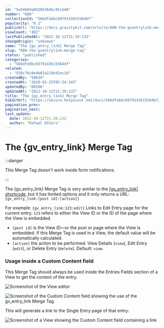 ```yaml
---
id: "5e54b69a04286364bc95cbd8"
number: "680"
collectionId: "566dfabbc6979143615564bf"
popularity: "0.1"
publicUrl: "https://docs.gravitykit.com/article/680-the-gventrylink-merge-tag"
viewCount: "492"
lastPublishedAt: "2022-10-12T21:39:13Z"
changeOrigin: "unknown"
name: "The {gv_entry_link} Merge Tag"
slug: "680-the-gventrylink-merge-tag"
status: "published"
categories: 
  - "566dfe9bc6979143615564df"
related: 
  - "558c76c0e4b01a224b42ec16"
createdBy: "59634"
createdAt: "2020-02-25T05:54:34Z"
updatedBy: "80506"
updatedAt: "2022-10-12T21:39:13Z"
title: "The {gv_entry_link} Merge Tag"
hsEditUrl: "https://secure.helpscout.net/docs/566dfabbc6979143615564bf/article/5e54b69a04286364bc95cbd8"
pagination_prev: 
pagination_next: 
last_update:
  date: 2022-10-12T21:39:13Z
  author: "Rafael Ehlers"
---
```


# The {gv_entry_link} Merge Tag


:::danger

This Merge Tag doesn't work inside form notifications.

:::



The {gv\_entry\_link} Merge Tag is very similar to the [\[gv\_entry\_link\] shortcode](https://docs.gravitykit.com/article/287-gv-entry-link), but it has limited options and it only returns a URL: `{gv_entry_link:[post id]:[action]}`

For example: `{gv_entry_link:123:edit}` Links to Edit Entry page for the current entry. `123` refers to either the View ID or the ID of the page where the View is embedded.

- `[post id]` is the View ID—or the post or page where the View is embedded. If this Merge Tag is used in a View, the default value will be automatically calculated.
- `[action]` the action to be performed. View Details (`view`), Edit Entry (`edit`), or Delete Entry (`delete`). Default: `view`.

### Usage inside a Custom Content field

This Merge Tag should always be used inside the Entries Fields section of a View to get the context of the entry.

![Screenshot of the View editor](https://s3.amazonaws.com/helpscout.net/docs/assets/54c58489e4b051242988532c/images/606fa05bf8c0ef2d98df09d1/file-P1bi442706.png)

![Screenshot of the Custom Content field showing the use of the gv_entry_link Merge Tag](https://s3.amazonaws.com/helpscout.net/docs/assets/54c58489e4b051242988532c/images/606f9fa68996210f18bd192e/file-SkqaHS3ZQH.png)

This will generate a link to the Single Entry page of that entry:

![Screenshot of a View showing the Custom Content field containing a link](https://s3.amazonaws.com/helpscout.net/docs/assets/54c58489e4b051242988532c/images/606f9ffa8af76a714bfd572a/file-78K82ZetUB.png)